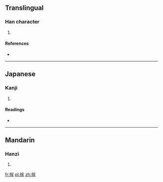 ==Translingual==

===Han character===
{{Han char|rn=50|rad=巾|as=10|sn=13|four=4323<sub>2</sub>|canj=中月十一人 (LBJMO)|ids=⿰[[巾]][[家]]}}

# {{defn|Han|sort=巾10}}

====References====
* {{Han ref|kx=0335.060|dkj=09026|dj=0642.070|hdz=10751.020|uh=5E4F|ud=24143|bh=DD58|bd=56664}}

----

==Japanese==

===Kanji===
{{ja-kanji|grade=|rs=巾10}}

# {{defn|lang=ja|sort=巾10}}

====Readings====
* {{ja-readings|on=[[か]] (ka), [[け]] (ke)|kun=}}

----

==Mandarin==

===Hanzi===
{{cmn-hanzi|pin=[[jiā]] ([[jia1]])|wg=chia<sup>1</sup>}}

# {{defn|lang=cmn|sort=巾10}}

[[fr:幏]]
[[pl:幏]]
[[zh:幏]]